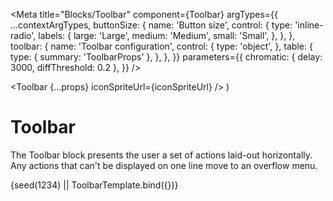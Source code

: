 


<Meta
  title="Blocks/Toolbar"
  component={Toolbar}
  argTypes={{
    ...contextArgTypes,
    buttonSize: {
      name: 'Button size',
      control: {
        type: 'inline-radio',
        labels: {
          large: 'Large',
          medium: 'Medium',
          small: 'Small',
        },
      },
    },
    toolbar: {
      name: 'Toolbar configuration',
      control: {
        type: 'object',
      },
      table: {
        type: { summary: 'ToolbarProps' },
      },
    },
  }}
  parameters={{
    chromatic: { delay: 3000, diffThreshold: 0.2 },
  }}
/>

  <Toolbar {...props} iconSpriteUrl={iconSpriteUrl} />
)

# Toolbar

The Toolbar block presents the user a set of actions laid-out horizontally. Any actions that can't be displayed on one line move to an overflow menu.

<Canvas withSource="none">
  <Story
    name="Toolbar"
    args={{
      themeName: 'light',
      accentScheme: 'teams',
      toolbar: {
        items: [
          {
            type: 'action',
            actionId: 'font',
            label: 'Font',
            iconOnly: true,
            icon: 'text_font',
          },
          {
            type: 'action',
            actionId: 'code',
            label: 'Code',
            iconOnly: true,
            icon: 'code',
          },
          {
            type: 'action',
            actionId: 'eye',
            label: 'Eye',
            iconOnly: true,
            icon: 'eye',
          },
          {
            type: 'action',
            actionId: 'stack',
            label: 'Respond',
            iconOnly: false,
            icon: 'stack',
          },
          {
            type: 'action',
            actionId: 'heart',
            label: 'Connect',
            iconOnly: false,
            icon: 'heart',
          },
          {
            type: 'action',
            actionId: 'accessibility',
            label: 'Include',
            iconOnly: false,
            icon: 'accessibility',
          },
          {
            type: 'action',
            actionId: 'chat',
            label: 'Chat',
            iconOnly: true,
            icon: 'chat',
          },
          {
            type: 'action',
            actionId: 'moon',
            label: 'Moon',
            iconOnly: true,
            icon: 'weather_moon',
          },
          {
            type: 'action',
            actionId: 'cat',
            label: 'Cat',
            iconOnly: true,
            icon: 'animal_cat',
          },
          {
            type: 'action',
            actionId: 'clock',
            label: 'Clock',
            iconOnly: false,
            icon: 'clock',
          },
          {
            type: 'action',
            actionId: 'origami',
            label: 'Origami',
            iconOnly: false,
            icon: 'send',
          },
          {
            type: 'action',
            actionId: 'tools',
            label: 'Tools',
            iconOnly: false,
            icon: 'wrench',
          },
        ],
      },
    }}
  >
    {seed(1234) || ToolbarTemplate.bind({})}
  </Story>
</Canvas>

<ArgsTable story="Toolbar" />
